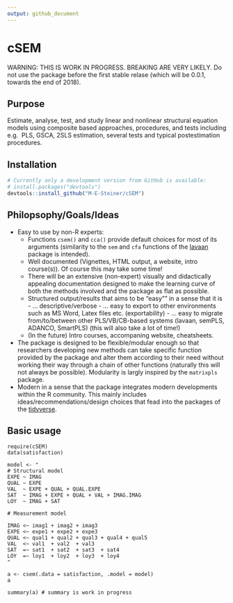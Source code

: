 ```yaml
---
output: github_document
---
```


<!-- README.md is generated from README.Rmd. Please edit that file -->

# cSEM

WARNING: THIS IS WORK IN PROGRESS. BREAKING ARE VERY LIKELY. 
         Do not use the package before the first stable relase (which will
         be 0.0.1, towards the end of 2018).

## Purpose

Estimate, analyse, test, and study linear and nonlinear structural equation models 
using composite based approaches, procedures, and tests including e.g. 
PLS, GSCA, 2SLS estimation, several tests and typical postestimation procedures.

## Installation

```r
# Currently only a development version from GitHub is available:
# install.packages("devtools")
devtools::install_github("M-E-Steiner/cSEM")
```

## Philopsophy/Goals/Ideas

- Easy to use by non-R experts: 
    - Functions `csem()` and `cca()` provide default choices for most of its arguments 
      (similarity to the `sem` and `cfa` functions of the [lavaan](http://lavaan.ugent.be/) 
      package is intended).
    - Well documented (Vignettes, HTML output, a website, intro course(s)). 
      Of course this may take some time!
    - There will be an extensive (non-expert) visually and didactically appealing 
      documentation designed to make the learning curve of both the methods involved 
      and the package as flat as possible.
    - Structured output/results  that aims to be "easy"" in a sense that it is
          - ... descriptive/verbose
          - ... easy to export to other environments such as MS Word, Latex files etc. (exportability)
          - ... easy to migrate from/to/between other PLS/VB/CB-based systems (lavaan, semPLS, ADANCO, SmartPLS)
                (this will also take a lot of time!)
    - (In the future) Intro courses, accompaning website, cheatsheets.
- The package is designed to be flexible/modular enough so that researchers 
  developing new methods can take specific function provided by the package and 
  alter them according to their need without working their way through a chain
  of other functions (naturally this will not always be possible). Modularity is
  largly inspired by the `matrixpls` package.
- Modern in a sense that the package integrates modern developments within 
  the R community. This mainly includes ideas/recommendations/design choices that
  fead into the packages of the [tidyverse](https://github.com/tidyverse/tidyverse).
      
## Basic usage

    require(cSEM)
    data(satisfaction)
    
    model <- "
    # Structural model
    EXPE ~ IMAG
    QUAL ~ EXPE
    VAL  ~ EXPE + QUAL + QUAL.EXPE
    SAT  ~ IMAG + EXPE + QUAL + VAL + IMAG.IMAG
    LOY  ~ IMAG + SAT
    
    # Measurement model
    
    IMAG <~ imag1 + imag2 + imag3
    EXPE <~ expe1 + expe2 + expe3 
    QUAL <~ qual1 + qual2 + qual3 + qual4 + qual5
    VAL  <~ val1  + val2  + val3
    SAT  =~ sat1  + sat2  + sat3  + sat4
    LOY  =~ loy1  + loy2  + loy3  + loy4
    "
    
    a <- csem(.data = satisfaction, .model = model)
    a
    
    summary(a) # summary is work in progress

